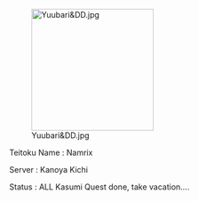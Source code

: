 [[File:Yuubari&DD.jpg|thumb|220px|right]]

Teitoku Name : Namrix

Server             : Kanoya Kichi

Status             :  ALL Kasumi Quest done, take vacation....